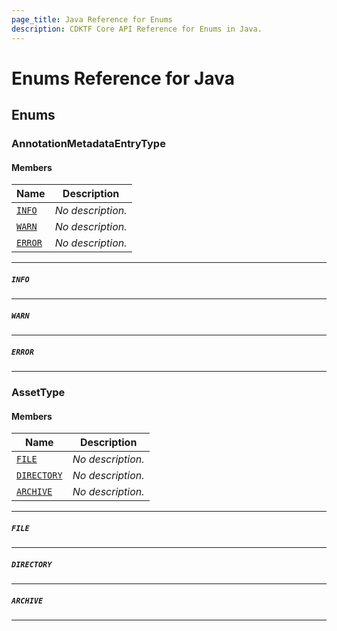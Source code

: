 ```yaml
---
page_title: Java Reference for Enums
description: CDKTF Core API Reference for Enums in Java.
---
```


<!-- This file is generated through yarn generate-docs -->

# Enums Reference for Java

  ## Enums <a name="Enums" id="Enums"></a>
  
  ### AnnotationMetadataEntryType <a name="AnnotationMetadataEntryType" id="cdktf.AnnotationMetadataEntryType"></a>
  
  #### Members <a name="Members" id="Members"></a>
  
  | **Name** | **Description** |
  | --- | --- |
  | <code><a href="#cdktf.AnnotationMetadataEntryType.INFO">INFO</a></code> | *No description.* |
  | <code><a href="#cdktf.AnnotationMetadataEntryType.WARN">WARN</a></code> | *No description.* |
  | <code><a href="#cdktf.AnnotationMetadataEntryType.ERROR">ERROR</a></code> | *No description.* |
  
  ---
  
  ##### `INFO` <a name="INFO" id="cdktf.AnnotationMetadataEntryType.INFO"></a>
  
  ---
  
  
  ##### `WARN` <a name="WARN" id="cdktf.AnnotationMetadataEntryType.WARN"></a>
  
  ---
  
  
  ##### `ERROR` <a name="ERROR" id="cdktf.AnnotationMetadataEntryType.ERROR"></a>
  
  ---
  
  
  ### AssetType <a name="AssetType" id="cdktf.AssetType"></a>
  
  #### Members <a name="Members" id="Members"></a>
  
  | **Name** | **Description** |
  | --- | --- |
  | <code><a href="#cdktf.AssetType.FILE">FILE</a></code> | *No description.* |
  | <code><a href="#cdktf.AssetType.DIRECTORY">DIRECTORY</a></code> | *No description.* |
  | <code><a href="#cdktf.AssetType.ARCHIVE">ARCHIVE</a></code> | *No description.* |
  
  ---
  
  ##### `FILE` <a name="FILE" id="cdktf.AssetType.FILE"></a>
  
  ---
  
  
  ##### `DIRECTORY` <a name="DIRECTORY" id="cdktf.AssetType.DIRECTORY"></a>
  
  ---
  
  
  ##### `ARCHIVE` <a name="ARCHIVE" id="cdktf.AssetType.ARCHIVE"></a>
  
  ---
  
  
